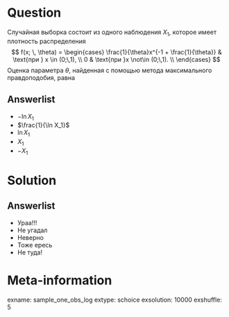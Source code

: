 Question
========
Случайная выборка  состоит из одного наблюдения $X_1$, которое имеет плотность распределения
$$
    f(x; \, \theta) = \begin{cases}
                          \frac{1}{\theta}x^{-1 + \frac{1}{\theta}} & \text{при } x \in (0;\,1),  \\
                          0 & \text{при }x \not\in (0;\,1). \\
                        \end{cases}
$$
Оценка параметра $\theta$, найденная с помощью метода максимального правдоподобия, равна

Answerlist
----------

* $-\ln X_1$
* $\frac{1}{\ln X_1}$
* $\ln X_1$
* $X_1$
* $-X_1$


Solution
========

Answerlist
----------
* Ураа!!!
* Не угадал
* Неверно
* Тоже ересь
* Не туда!

Meta-information
================
exname: sample_one_obs_log
extype: schoice
exsolution: 10000
exshuffle: 5
